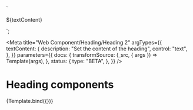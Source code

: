 <!-- @license CC0-1.0 -->

  `<section>
  <utrecht-heading-2>${textContent}</utrecht-heading-2>
</section>`;

<Meta
  title="Web Component/Heading/Heading 2"
  argTypes={{
    textContent: {
      description: "Set the content of the heading",
      control: "text",
    },
  }}
  parameters={{
    docs: {
      transformSource: (_src, { args }) => Template(args),
    },
    status: {
      type: "BETA",
    },
  }}
/>

# Heading components

<Canvas>
  <Story
    name="Heading 2"
    args={{
      textContent: "The Quick Brown Fox Jumps Over The Lazy Dog",
    }}
  >
    {Template.bind({})}
  </Story>
</Canvas>

<ArgsTable story="Heading 2" />
